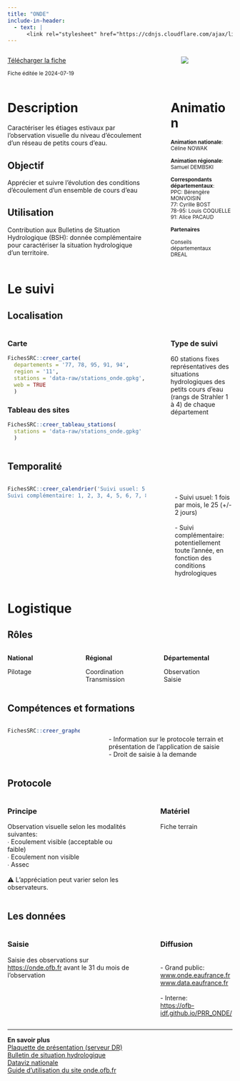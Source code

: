 ```yaml
---
title: "ONDE"
include-in-header:
  - text: |
      <link rel="stylesheet" href="https://cdnjs.cloudflare.com/ajax/libs/font-awesome/6.0.0-beta3/css/all.min.css">
---
```


:::::::::::::: {.columns}
::: {.column width="70%"}
<a href="onde.xlsx" class="btn btn-primary" download>
  <i class="fas fa-file-arrow-down"></i> Télécharger la fiche
</a>

<small>Fiche éditée le 2024-07-19</small>

:::
::: {.column width="5%"}
:::
::: {.column width="25%"}
<img src="https://www.eaufrance.fr/sites/default/files/2018-05/onde.png" style="max-width:100%; max-height:150px; ">

:::
::::::::::::::


:::::::::::::: {.columns}
::: {.column width="65%"}
# Description

Caractériser les étiages estivaux par l'observation visuelle du niveau d'écoulement d'un réseau de petits cours d'eau. 


## Objectif

Apprécier et suivre l'évolution des conditions d'écoulement d'un ensemble de cours d'eau

## Utilisation

Contribution aux Bulletins de Situation Hydrologique (BSH): donnée complémentaire pour caractériser la situation hydrologique d’un territoire.
:::
::: {.column width="5%"}
:::
::: {.column width="30%"}
# Animation
<small>
<b>Animation nationale</b>:<br>Céline NOWAK<br><br><b>Animation régionale</b>:<br>Samuel DEMBSKI<br><br><b>Correspondants départementaux</b>:<br>PPC: Bérengère MONVOISIN<br>77: Cyrille BOST<br>78-95: Louis COQUELLE<br>91: Alice PACAUD

<b>Partenaires</b>

Conseils départementaux<br>DREAL
</small>
:::
::::::::::::::

# Le suivi

## Localisation
:::::::::::::: {.columns}
::: {.column width="67%"}

::: panel-tabset
### Carte
```r
FichesSRC::creer_carte(
  departements = '77, 78, 95, 91, 94',
  region = '11',
  stations = 'data-raw/stations_onde.gpkg',
  web = TRUE
  )
```

### Tableau des sites
```r
FichesSRC::creer_tableau_stations(
  stations = 'data-raw/stations_onde.gpkg'
  )
```

:::

:::
:::{.column width="3%"}
:::
:::{.column width="30%"}
### Type de suivi
60 stations fixes représentatives des situations hydrologiques des petits cours d'eau (rangs de Strahler 1 à 4) de chaque département
:::
::::::::::::::
## Temporalité
:::::::::::::: {.columns}
::: {.column width="67%"}


```r
FichesSRC::creer_calendrier('Suivi usuel: 5, 6, 7, 8, 9
Suivi complémentaire: 1, 2, 3, 4, 5, 6, 7, 8, 9, 10, 11, 12')
```


:::
::: {.column width="5%"}
:::
::: {.column width="28%"}
<br>- Suivi usuel: 1 fois par mois, le 25 (+/- 2 jours)<br><br>- Suivi complémentaire: potentiellement toute l'année, en fonction des conditions hydrologiques
:::
::::::::::::::

# Logistique

## Rôles
:::::::::::::: {.columns}
::: {.column width="33%"}
<b>National</b>

Pilotage
:::
::: {.column width="33%"}
<b>Régional</b>

Coordination<br>Transmission
:::
::: {.column width="33%"}
<b>Départemental</b>

Observation<br>Saisie
:::
::::::::::::::

## Compétences et formations

:::::::::::::: {.columns}
::: {.column width="35%"}

```r
FichesSRC::creer_graphe_expertise('Initié', '1')
```


:::
::: {.column width="5%"}
:::
::: {.column width="60%"}
<br>- Information sur le protocole terrain et présentation de l'application de saisie<br>- Droit de saisie à la demande
:::
::::::::::::::


## Protocole
:::::::::::::: {.columns}
::: {.column width="60%"}
### Principe

Observation visuelle selon les modalités suivantes:<br>∙ Ecoulement visible (acceptable ou faible)<br>∙ Ecoulement non visible<br>∙ Assec<br><br>⚠️ L'appréciation peut varier selon les observateurs.
:::
::: {.column width="5%"}
:::
::: {.column width="35%"}
### Matériel

Fiche terrain
:::
::::::::::::::

## Les données

:::::::::::::: {.columns}
::: {.column width="60%"}
### Saisie

Saisie des observations sur <a href='https://onde.ofb.fr'>https://onde.ofb.fr</a> avant le 31 du mois de l'observation
:::
::: {.column width="5%"}
:::
::: {.column width="35%"}
### Diffusion

<br>- Grand public:<br><a href='http://www.onde.eaufrance.fr'>www.onde.eaufrance.fr</a><br><a href='http://www.data.eaufrance.fr'>www.data.eaufrance.fr</a><br><br>- Interne:<br><a href='https://ofb-idf.github.io/PRR_ONDE/'>https://ofb-idf.github.io/PRR_ONDE/</a>
:::
::::::::::::::

<hr>

<div class="card">
  <b>En savoir plus</b><br>
  <a href="\\ad.intra\dfs\COMMUNS\REGIONS\IDF\DR\05_CONNAISSANCE\ONDE\01_Documentation\ONDE_fiche technique.pdf"> Plaquette de présentation (serveur DR)</a><br>
  <a href="https://www.eaufrance.fr/publications/bsh"> Bulletin de situation hydrologique</a><br>
  <a href="https://professionnels.ofb.fr/fr/doc-dataviz/dataviz-lassechement-estival-cours-deau-metropole-2012-2022">Dataviz nationale</a><br>
  <a href="https://onde.ofb.fr/onde/accueil.action"> Guide d'utilisation du site onde.ofb.fr</a><br>
  
  
</div>
